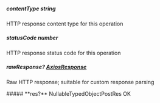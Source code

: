
##### **contentType** string
HTTP response content type for this operation

##### **statusCode** number
HTTP response status code for this operation

##### **rawResponse?** [AxiosResponse](https://axios-http.com/docs/res_schema)
Raw HTTP response; suitable for custom response parsing

<Collapsible>
    ##### **res?** NullableTypedObjectPostRes
    OK
    <Collapsible.Break/>
    <NullableTypedObjectPostRes/>
</Collapsible>

